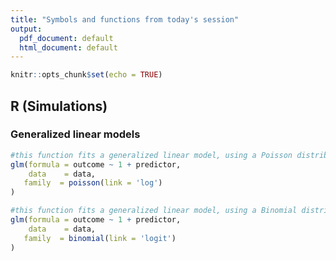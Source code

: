 ```yaml
---
title: "Symbols and functions from today's session"
output:
  pdf_document: default
  html_document: default
---
```


```r
knitr::opts_chunk$set(echo = TRUE)
```

## R (Simulations)

### Generalized linear models


```r
#this function fits a generalized linear model, using a Poisson distribution and a log-link function
glm(formula = outcome ~ 1 + predictor,
    data    = data,
   family  = poisson(link = 'log')
) 
```


```r
#this function fits a generalized linear model, using a Binomial distribution and a logit-link function
glm(formula = outcome ~ 1 + predictor,
    data    = data,
   family  = binomial(link = 'logit')
) 
```
